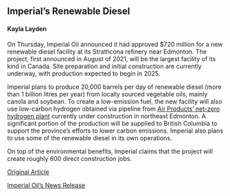 ## Imperial's Renewable Diesel
#### Kayla Layden

<!-- <center>![](stories/sec_1.png)</center> -->
<!-- <br> -->
On Thursday, Imperial Oil announced it had approved $720 million for a new renewable diesel facility at its Strathcona refinery near Edmonton. The project, first announced in August of 2021, will be the largest facility of its kind in Canada. Site preparation and initial construction are currently underway, with production expected to begin in 2025.

Imperial plans to produce 20,000 barrels per day of renewable diesel (more than 1 billion litres per year) from locally sourced vegetable oils, mainly canola and soybean. To create a low-emission fuel, the new facility will also use low-carbon hydrogen obtained via pipeline from [Air Products' net-zero hydrogen plant](https://www.cbc.ca/news/canada/calgary/bakx-hydrogen-ira-2023-cp-1.6713038) currently under construction in northeast Edmonton. A significant portion of the production will be supplied to British Columbia to support the province's efforts to lower carbon emissions. Imperial also plans to use some of the renewable diesel in its own operations. 

On top of the environmental benefits, Imperial claims that the project will create roughly 600 direct construction jobs.


[Original Article](https://www.cbc.ca/news/canada/calgary/imperial-diesel-renewable-edmonton-1.6726962)

[Imperial Oil's News Release](https://news.imperialoil.ca/news-releases/news-releases/2023/Imperial-Approves-720-million-for-Largest-Renewable-Diesel-Facility-in-Canada/default.aspx)